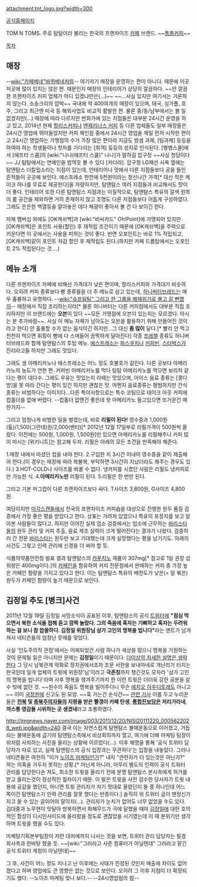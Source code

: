 attachment:tnt_logo.jpg?width=300

[http://www.tomntoms.com/ 공식홈페이지]

TOM N TOMS. 주로 탐탐이라 불리는 한국의 프랜차이즈 [[카페]] 브랜드.  ~~[[톰톰]]커피~~

[[목차]]
== 매장 ==
--[[wiki:"카페베네"바퀴베네]]처럼-- 여기저기 매장을 운영하는 편이 아니다. 때문에 이곳저곳에 많이 있지는 않은 편. 때문인지 매장의 인테리어가 상당히 깔끔하다. ~~안 깔끔한 프랜차이즈 커피 업체가 어디 있겠냐만은(...)~~ ~~...사실 있지만 여기서는 거론하지 않는다. 소송크리의 압박~~ 국내에 약 400여개의 매장이 있으며, 태국, 싱가폴, 호주, 그리고 최근엔 미국 등 해외사업도 비교적 활발한 편. 물론 중/동/남부에서는 볼 일 없겠지만(...) 매장에 따라 다르지만 번화가에 있는 지점들은 대부분 24시간 운영을 하고 있고, 2014년 현재 [[할리스커피]]나 [[엔제리너스 커피]] 등 다른 업체들도 일부 매장들은 24시간 영업에 뛰어들었지만 커피 체인점 중에서 24시간 영업을 제일 먼저 시작한 편이고 24시간 영업하는 가맹점의 수가 가장 많은 편이라 지금도 밤샘 과제, [팀과제] 등등을 하여야 하는 학생들이나 첫차를 기다리는 [취객] 등등의 성지로 인식된다. [뱅뱅스쿨]에서 [애프터 스쿨]의 [wiki:"나나(애프터 스쿨)" 나나]가 말하길 압구정 ~~사실 청담이다~~ JJ 탐탐에서는 연예인을 밥먹듯 볼 수 있다 [카더라]. 압구정 LG패션 사옥 옆에는 탐앤탐스 더칼립소라는 지점이 있는데, 인테리어나 맛에서 다른 지점들보다 공을 들인 흔적들이 곳곳에 보인다. 에스프레소 한잔에 5천원이라는 정신나간 가격[* 대신 작은 케이크 하나를 무료로 제공한다]을 자랑하지만, 탐앤탐스 여러 지점들과 비교해서도 맛이 더 좋다. 인테리어 또한 다른 탐앤탐스 지점과는 이질적으로, 탐앤탐스 특유의 갈색 원목이 룸 공간을 제외하면 거의 존재하지 않고 조명도 다른 지점들보다 어둡게 구성하였다. 그래도 은은한 백열등을 깔아놓은 데다 채광이 좋아서 볼 건 다 보이긴 한다.

자체 멤버십 외에도 [OK캐쉬백]과 [wiki:"비씨카드" Oh!Point]에 가맹되어 있지만 [OK캐쉬백]은 포인트 사용(할인) 후 재적립 조건이기 때문에 [OK캐쉬백]을 주력으로 키운다면 이 곳에서는 사용을 피하는 것이 좋다. 반면 오포인트는 바로 1% 적립되고, [OK캐쉬백]같이 포인트 차감 할인 후 재적립도 된다.(하지만 카페 드롭탑에서는 오포인트 2% 적립된다는 것....)
== 메뉴 소개 ==
다른 프렌차이즈 카페에 비해선 가격대가 낮은 편이며, 할리스커피와 가격대가 비슷하다. 오히려 커피 종류보다 빵 종류들을 더 주 메뉴로 삼고 있는데, [[허니버터브레드]]는 매우 훌륭하고 유명하다. --[[wiki:"슈프림팀" 그리고 한 그룹을 해체위기로 몰고 갈 뻔했지]]-- 매장에서 직접 조리하는지라[* 물론 허니버터는 다른 커피점에서도 대부분 직접 조리하지만 이 브랜드에는 '''오븐'''이 있다 ~~모든 가맹점에 오븐이 있는지는 모르겠다. 아시는 분 추가바람~~. 사실 이 메뉴 자체가 남아도는 오븐을 활용하기 위해 만들어진 것이라고 한다] 안 훌륭할 수가 없는 음식이긴 하지만...그 대신 '''좀 많이''' 달다.[* 빨리 안 먹고 천천히 먹으면 휘핑이 빵에 다 스며들어 끔찍하게 달아진다] 각종 [[프레첼]] 종류도 허니버터브레드와 함께 탐앤탐스의 투탑 메뉴. [[에스프레소]]는 [[파스쿠치]]나 [[커피빈]], [[스타벅스]]가 진리라고들 하지만 그래도 맛있다.

그래도 생 아메리카노나 에스프레소는 어느 정도 호불호가 갈린다. 다른 곳보다 아메리카노의 농도가 연한 편. 커피빈 아메리카노를 먹다 탐탐 아메리카노를 먹으면 보리차 같다는 평이 대다수. 그래도 우유는 맛있는지 라떼는 맛있으며, 아이스 음료 종류는 [콩다방]을 못 따라 간다는 평이 있긴 하지만 괜찮은 맛. 어쩐지 음료종류는 평범하지만 간식종류는 비범하다는 이미지다...다른 특이사항으로는 특수 코팅으로 테이크 아웃 커피에 컵홀더를 없애 버렸다. --컵홀더 없앤건 좋은데 핫 아메리카노 들고있으면 뜨거운건 매한가지--

그리고 엄청나게 비범한 일을 벌였는데, 바로 '''리필이 된다!''' 영수증과 1,000원(톨)/1,500(그란데)원/2,000(벤티)[* 2012년 12월 17일부로 리필가격이 500원씩 올랐다. 이전에는 500원, 1,000원, 1,500원]만 있으면 아메리카노를 리필해주니 커피 많이 마시는 [위키니트]는 참고해 두자. 리필은 아래의 모든 조건을 만족해야 해준다.


1.매장 내에서 마셨던 컵을 내야 한다.
2.구입한 지 3시간 이내의 영수증을 같이 제출해야 한다.(이 경우는 매장에 따라 복불복, 부탁하면 3시간이 지났더라도 해주는 경우도 있다.)
3.HOT-COLD나 사이즈를 바꿀 수 없다. 냉커피를 시켰던 사람은 리필도 냉커피로만 가능한 식.
4.'''아메리카노만''' 리필이 된다.
5.리필은 한 번만 된다.

그리고 기본 머그컵이 다른 프랜차이즈보다 싸다. T사이즈 3,800원, G사이즈 4,800원.

여담이지만 [[미각스캔들]]에서 전국의 프랜차이즈 커피숍을 대상으로 진행한 원두 품질 검증에서 가장 좋은 평을 받았다고 한다. 상표는 가려져 있었으나 특유의 포장지를 보고 알아본 사람들이 많다고. 하지만 이어진 실제 업소 검증에서는 업소에 근무하는 [[바리스타]]들의 원두 관리 및 커피 추출, 음료 제조 실력이 크게 떨어진다는 결과가 나왔다. 검증하러 간 전문 [[바리스타]]는 원두만 보고 기대했는데 크게 실망했다는 평을 남기기도. 아래의 사건도 그렇고 인력 관리에 신경을 더 써야 할 듯.

식품의약품안전청 발표 결과 탐앤탐스의 [[카푸치노]] 제품이 307mg[* 참고로 1일 권장 섭취량은 400mg이다.]의 [[카페인]]을 함유하여 커피 전문점에서 판매하는 커피 중 가장 높은 카페인 함량을 가지고 있다고 한다. 이는 탐앤탐스 특유의 배전도가 낮은(= 덜 볶은) 원두가 카페인 함량이 높기 때문으로 보인다.

== 김정일 추도 [병크]사건 ==
2011년 12월 19일 김정일 사망소식이 공표된 이후, 탐앤탐스의 공식 [[트위터]]에 '''"점심 먹으면서 북한 소식을 접해 듣고 깜짝 놀랐다. 그의 죽음에 혹자는 기뻐하고 혹자는 두려워하는 걸 보니 참 씁쓸하다. 김정일 위원장님 삼가 고인의 명복을 빕니다"'''라는 멘트가 남겨져서 네티즌들의 엄청난 뭇매를 맞았다.

사실 '인도주의적 관점'에서는 어찌되었건 사람 하나가 세상을 떴으니 명복을 기원하는 것이 문제될 일은 아니지만 문제는 '''김정일'''이기 때문이다. [[더이상의 자세한 설명은 생략한다]] 그 당시 남북관계 악화로 정치권에서조차 조문 서한을 보내마네로 개난리가 터지는 판국인데 일개 업체의 트윗에 위원장'님'이라고 '''극존칭'''까지 챙긴것도 모자라 '삼가 고인의 명복을 빕니다'라며 사후 명복을 챙겨주기까지 한 이런 트윗은 더더욱 강한 공분을 살 수 밖에 없던 것. ~~원수의 죽음도 명복을 빌어주다니 무슨 [[에치오 아우디토레]]도 아니고~~ 이미 [[국가정보원|국정원]]에 신고도 된 모양. ~~훅 가는건 순식간~~ [http://news.naver.com/main/read.nhn?mode=LSD&mid=sec&sid1=101&oid=277&aid=0002713817 관련 기사] 
이를 두고 누리꾼들은 '''[[친북]] 및 [[종북주의자]]들의 지령을 받은 빨갱이 카페 탄생''', '''[[통합진보당]]은 저리가라네''', '''까스통 영감들 시위하는 곳 생겼네'''라고 조롱하였다.

http://imgnews.naver.com/image/003/2011/12/20/NISI20111220_0005622028_web.jpg&width=240
결국 이는 자연스럽게 탐앤탐스 불매운동으로 이어졌고, 거듭되는 불매운동에 급기야 탐앤탐스측에서 비상회의까지 열고, 여기에 더해 마케팅 팀장이 위처럼 사죄하는 사진을 올리는 상황에 이르렀다(…). 이후 해명을 통해 '공식 트위터 담당자가 따로 있고, 실제 탐앤탐스의 공식 입장과는 무관하다'는 입장을 내놓았다. 그러나 네티즌들은 여전히 "이거 [[노이즈 마케팅]]인가?" 내지 "관련자가 더 있는것은 아닌가?" 하는 의혹을 거두지 못하는 상황.[* 아닌게 아니라, 아무리 별도의 인력이 공식 트위터 관리를 담당한다손 쳐도, 최소한 트윗을 올리기 전에 분명 탐앤탐스 본사측에게 허가를 받고 올리는것이 정상적인 절차이기 때문. 이 말은 트윗을 사전 검수한 당사자가 트윗 내용에 공감을 했던지, 아니면 트윗 관리자가 자기 멋대로 올렸던지 둘 중 하나인데 어느 쪽이건 탐앤탐스가 인력 관리를 잘못 했다는 반증이다.] 솔직히 위 트위터 글이 맨정신가지고 쓸 수 있는 글이어야 말이지(…). 관리자가 눈치가 없어도 너무 없었을 수도 있다. 김대중과 노무현이 잇달아 방북하면서 화해무드가 극에 달했을 때야 [[김정일]]에 대한 호의적인 합성이 디시인사이드에 올라왔을 정도로 괜찮았을 시기였는데 이 때 분위기만 생각하며 트윗을 했을 수도 있다.

마케팅기획본부팀장이 저런 대처에까지 나서는 것을 보면, 트위터 관리 담당자는 필경 회사측과 한바탕 했을 듯. ~~[wiki:"그러라고 사준 컴퓨터가 아닐텐데" 그러라고 맡긴 공식 트위터 계정이 아닐텐데]~~

그 후, 사건이 어느 정도 지나고 난 이후에는 사태가 진정된 것인지 매출에 차이도 없어졌다고 하며 영업에도 큰 영향은 없는 것으로 보인다. 오히려 그 이후 지점이 더 확장되기도 했다. --노이즈 마케팅 맞나 보다.-- --24시영업점의 힘--
